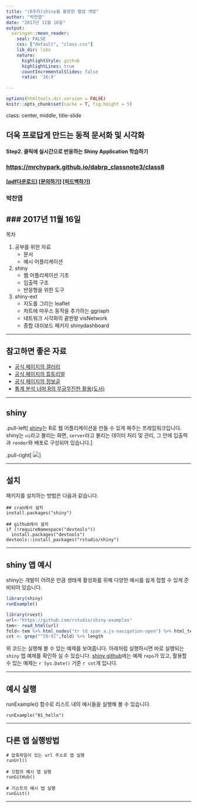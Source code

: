 ```yaml
---
title: "(8주차)shiny를 활용한 웹앱 개발"
author: "박찬엽"
date: "2017년 11월 16일"
output:
  xaringan::moon_reader:
    seal: FALSE
    css: ["default", "class.css"]
    lib_dir: libs
    nature:
      highlightStyle: github
      highlightLines: true
      countIncrementalSlides: false
      ratio: '16:9'
      
---
```


```r
options(htmltools.dir.version = FALSE)
knitr::opts_chunk$set(cache = T, fig.height = 5)
```

class: center, middle, title-slide

## 더욱 프로답게 만드는 동적 문서화 및 시각화
#### Step2. 클릭에 실시간으로 반응하는 Shiny Application 학습하기
### <https://mrchypark.github.io/dabrp_classnote3/class8>

#### [[pdf다운로드](https://github.com/mrchypark/dabrp_classnote3/raw/master/Materials/class8.pdf)] [[문의하기](http://pf.kakao.com/_RXANd)] [[피드백하기](https://github.com/mrchypark/dabrp_classnote3/issues/new)]
### 박찬엽

### 2017년 11월 16일
---

목차

1. 공부를 위한 자료
    - 문서
    - 예시 어플리케이션

1. shiny
    - 웹 어플리케이션 기초
    - 입출력 구조
    - 반응형을 위한 도구

1. shiny-ext
    - 지도를 그리는 leaflet
    - 차트에 마우스 동작을 추가하는 ggriaph
    - 네트워크 시각화의 끝판왕 visNetwork
    - 종합 대쉬보드 패키지 shinydashboard
    
---

## 참고하면 좋은 자료

- [공식 페이지의 갤러리](http://shiny.rstudio.com/gallery/)
- [공식 페이지의 튜토리얼](http://shiny.rstudio.com/tutorial/)
- [공식 페이지의 정보글](http://shiny.rstudio.com/articles/)
- [통계 분석 너머 R의 무궁무진한 활용(도서)](http://www.acornpub.co.kr/book/infinite-r)

---

## shiny

.pull-left[
[shiny][901]는 R로 웹 어플리케이션을 만들 수 있게 해주는 프레임워크입니다. shiny는 `ui`라고 불리는 화면, `server`라고 불리는 데이터 처리 및 관리, 그 안에 입출력과 `render`와 배포로 구성되어 있습니다.
]

.pull-right[
![](https://www.analyticsvidhya.com/wp-content/uploads/2016/10/shiny.png)
]

---

## 설치

패키지를 설치하는 방법은 다음과 같습니다.

```{}
## cran에서 설치
install.packages("shiny")

## github에서 설치
if (!requireNamespace("devtools"))
  install.packages("devtools")
devtools::install_packages("rstudio/shiny")
```

---

## shiny 앱 예시

shiny는 개발이 어려운 만큼 생태계 활성화를 위해 다양한 예시를 쉽게 접할 수 있게 준비되어 있습니다.

```r
library(shiny)
runExample()
```

```r
library(rvest)
url<-"https://github.com/rstudio/shiny-examples"
tem<- read_html(url)
fold<-tem %>% html_nodes("tr td span a.js-navigation-open") %>% html_text
cnt <- grep("^[0-9]",fold) %>% length
```

위 코드는 실행해 볼 수 있는 예제를 보여줍니다. 아래처럼 실행하시면 바로 실행되는 `shiny` 앱 예제를 확인하 실 수 있습니다. [shiny github][904]에는 예제 `repo`가 있고, 활용할 수 있는 예제는 `r Sys.Date()` 기준 `r cnt`개 입니다.


---

## 예시 실행

runExample() 함수로 리스트 내의 예시들을 실행해 볼 수 있습니다.

```{}
runExample("01_hello")
```

---

## 다른 앱 실행방법



```{}
# 압축파일이 있는 url 주소로 앱 실행
runUrl()

# 깃헙의 예시 앱 실행
runGitHub()

# 기스트의 예시 앱 실행
runGist()
```


---

[901]: http://shiny.rstudio.com/
[902]: http://shiny.rstudio.com/gallery/unicode-characters.html
[903]: http://shiny.rstudio.com/gallery/widget-gallery.html
[904]: https://github.com/rstudio/shiny-examples
[905]: http://shiny.rstudio.com/articles/layout-guide.html
[906]: http://bootstrapk.com/
[907]: http://shiny.rstudio.com/articles/html-tags.html
[908]: http://bootswatch.com/
[909]: http://leafletjs.com/
[910]: http://www.htmlwidgets.org/
[911]: https://rstudio.github.io/leaflet/
[912]: http://davidgohel.github.io/ggiraph/
[913]: http://datastorm-open.github.io/visNetwork/
[914]: https://rstudio.github.io/shinydashboard/
[915]: https://github.com/almasaeed2010/AdminLTE